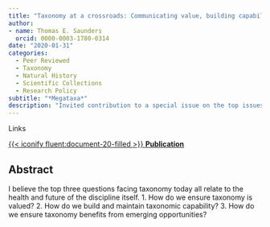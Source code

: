 ```yaml
---
title: "Taxonomy at a crossroads: Communicating value, building capability, and seizing opportunities for the future"
author: 
- name: Thomas E. Saunders
  orcid: 0000-0003-1780-0314
date: "2020-01-31"
categories:
  - Peer Reviewed
  - Taxonomy
  - Natural History
  - Scientific Collections
  - Research Policy
subtitle: "*Megataxa*"
description: "Invited contribution to a special issue on the top issues facing the scientific discipline of taxonomy."
---
```

<div class="meta-heading-links">Links</div>

[{{< iconify fluent:document-20-filled >}} **Publication**](https://doi.org/10.11646/megataxa.1.1.13){.btn .btn-outline-primary .btn role="button"}

## Abstract

I believe the top three questions facing taxonomy today all relate to the health and future of the discipline itself. 1. How do we ensure taxonomy is valued? 2. How do we build and maintain taxonomic capability? 3. How do we ensure taxonomy benefits from emerging opportunities?